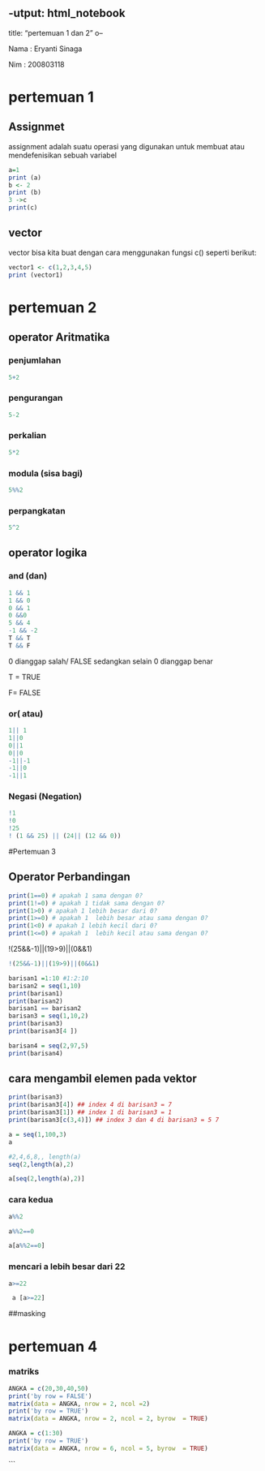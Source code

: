 -utput: html_notebook
---
title: "pertemuan 1 dan 2"
o--

Nama : Eryanti Sinaga

Nim : 200803118

# pertemuan 1

## Assignmet

assignment adalah suatu operasi yang digunakan untuk membuat atau mendefenisikan sebuah variabel

```{r}
a=1
print (a)
b <- 2
print (b)
3 ->c
print(c)
```

## vector

vector bisa kita buat dengan cara menggunakan fungsi c() seperti berikut:

```{r}
vector1 <- c(1,2,3,4,5)
print (vector1)
```

# pertemuan 2

## operator Aritmatika

### penjumlahan

```{r}
5+2
```

### pengurangan

```{r}
5-2
```

### perkalian

```{r}
5*2
```

### modula (sisa bagi)

```{r}
5%%2
```

### perpangkatan

```{r}
5^2
```

## operator logika

### and (dan)

```{r}
1 && 1
1 && 0
0 && 1
0 &&0
5 && 4
-1 && -2
T && T
T && F
```

0 dianggap salah/ FALSE sedangkan selain 0 dianggap benar

T = TRUE

F= FALSE

### or( atau)

```{r}
1|| 1
1||0
0||1
0||0
-1||-1
-1||0
-1||1
```

### Negasi (Negation)

```{r}
!1
!0
!25
! (1 && 25) || (24|| (12 && 0))
```

#Pertemuan 3

## Operator Perbandingan

```{r}
print(1==0) # apakah 1 sama dengan 0?
print(1!=0) # apakah 1 tidak sama dengan 0?
print(1>0) # apakah 1 lebih besar dari 0?
print(1>=0) # apakah 1  lebih besar atau sama dengan 0?
print(1<0) # apakah 1 lebih kecil dari 0?
print(1<=0) # apakah 1  lebih kecil atau sama dengan 0?

```

!(25&&-1)\|\|(19\>9)\|\|(0&&1)

```{r}
!(25&&-1)||(19>9)||(0&&1)
```

```{r}
barisan1 =1:10 #1:2:10
barisan2 = seq(1,10)
print(barisan1)
print(barisan2)
barisan1 == barisan2
barisan3 = seq(1,10,2)
print(barisan3)
print(barisan3[4 ])

```

```{r}
barisan4 = seq(2,97,5)
print(barisan4)

```

## cara mengambil elemen pada vektor

```{r}
print(barisan3)
print(barisan3[4]) ## index 4 di barisan3 = 7
print(barisan3[1]) ## index 1 di barisan3 = 1
print(barisan3[c(3,4)]) ## index 3 dan 4 di barisan3 = 5 7


```

```{r}
a = seq(1,100,3)
a
```

```{r}
#2,4,6,8,, length(a)
seq(2,length(a),2)
```

```{r}
a[seq(2,length(a),2)]
```

### cara kedua

```{r}
a%%2
```

```{r}
a%%2==0
```

```{r}
a[a%%2==0]
```

### mencari a lebih besar dari 22

```{r}
a>=22
```

```{r}
 a [a>=22]
```

##masking

# pertemuan 4

### matriks

```{r}
ANGKA = c(20,30,40,50)
print('by row = FALSE')
matrix(data = ANGKA, nrow = 2, ncol =2)
print('by row = TRUE')
matrix(data = ANGKA, nrow = 2, ncol = 2, byrow  = TRUE)
```

```{r}
ANGKA = c(1:30)
print('by row = TRUE')
matrix(data = ANGKA, nrow = 6, ncol = 5, byrow  = TRUE)
```
```
















